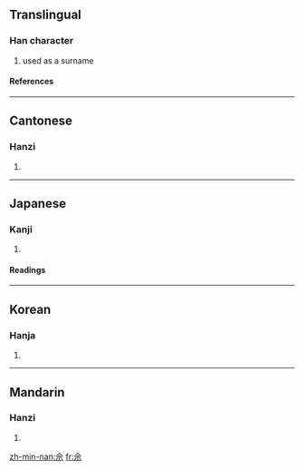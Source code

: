 ==Translingual==
===Han character===
{{Han char|rn=9|rad=人|as=05|sn=7|four=8090<sub>1</sub>|canj=人一一火 (OMMF)}}
# used as a surname
====References====
{{Han ref|kx=0099.010|dkj=00514|dj=0208.080|hdz=10128.030|uh=4F58|ud=20312|bh=CA65|bd=51813}}
----
==Cantonese==
===Hanzi===
{{yue-hanzi|jyut=|y=se4}}
# {{defn|Cantonese}}
----
==Japanese==
===Kanji===
{{ja-kanji|grade=|rs=人05}}
# {{defn|Japanese}} 
====Readings====
{{ja-readings|on=[[しゃ]] (sha), [[じゃ]] (ja)|kun=}}
----
==Korean==
===Hanja===
{{ko-hanja|hangeul=사|rv=sa|mr=sa}}
# {{defn|Korean}}
----
==Mandarin==
===Hanzi===
{{cmn-hanzi|pin=[[shé]] ([[she2]])|wg=she<sup>2</sup>}}
# {{defn|Mandarin}}

[[zh-min-nan:佘]]
[[fr:佘]]